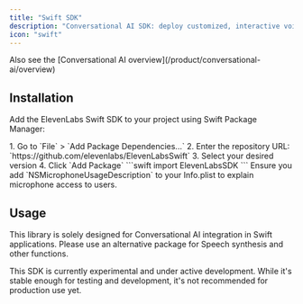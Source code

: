 ```yaml
---
title: "Swift SDK"
description: "Conversational AI SDK: deploy customized, interactive voice agents in minutes."
icon: "swift"
---
```


<Info>
  Also see the [Conversational AI overview](/product/conversational-ai/overview)
</Info>

## Installation

Add the ElevenLabs Swift SDK to your project using Swift Package Manager:

<Steps>
  <Step title="Add the Package Depdency">
    1. Go to `File` > `Add Package Dependencies...`
    2. Enter the repository URL: `https://github.com/elevenlabs/ElevenLabsSwift`
    3. Select your desired version
    4. Click `Add Package`
    </Step>
  <Step title="Import the SDK in your Swift files">
  ```swift
  import ElevenLabsSDK
  ```
  </Step>

</Steps>
<Warning>
  Ensure you add `NSMicrophoneUsageDescription` to your Info.plist to explain
  microphone access to users.
</Warning>

## Usage

This library is solely designed for Conversational AI integration in Swift applications. Please use an alternative package for Speech synthesis and other functions.

<Note>
This SDK is currently experimental and under active development. While it's stable enough for testing and development, it's not recommended for production use yet.

</Note>
